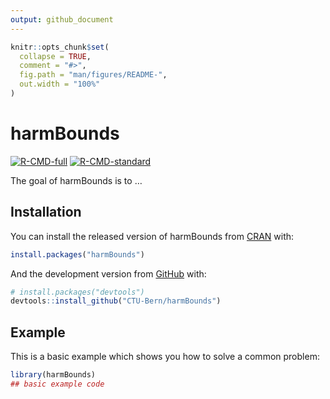 ```yaml
---
output: github_document
---
```


<!-- README.md is generated from README.Rmd. Please edit that file -->

```r
knitr::opts_chunk$set(
  collapse = TRUE,
  comment = "#>",
  fig.path = "man/figures/README-",
  out.width = "100%"
)
```

# harmBounds

<!-- badges: start -->
[![R-CMD-full](https://github.com/CTU-Bern/harmBounds/workflows/R-CMD-full/badge.svg)](https://github.com/CTU-Bern/harmBounds/actions)
[![R-CMD-standard](https://github.com/CTU-Bern/harmBounds/workflows/R-CMD-standard/badge.svg)](https://github.com/CTU-Bern/harmBounds/actions)
<!-- badges: end -->

The goal of harmBounds is to ...

## Installation

You can install the released version of harmBounds from [CRAN](https://CRAN.R-project.org) with:

``` r
install.packages("harmBounds")
```

And the development version from [GitHub](https://github.com/) with:

``` r
# install.packages("devtools")
devtools::install_github("CTU-Bern/harmBounds")
```
## Example

This is a basic example which shows you how to solve a common problem:

```r
library(harmBounds)
## basic example code
```

